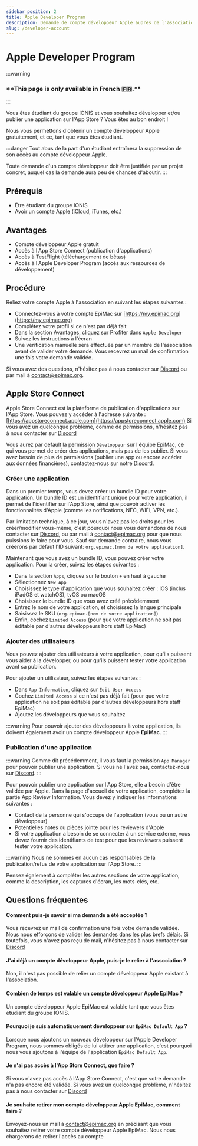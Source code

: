 ```yaml
---
sidebar_position: 2
title: Apple Developer Program
description: Demande de compte développeur Apple auprès de l'association
slug: /developer-account
---
```


# Apple Developer Program

:::warning

<h3> **This page is only available in French 🇫🇷.** </h3>

:::

Vous êtes étudiant du groupe IONIS et vous souhaitez développer et/ou publier une application sur l'App Store ?
Vous êtes au bon endroit !

Nous vous permettons d'obtenir un compte développeur Apple gratuitement, et ce, tant que vous êtes étudiant.

:::danger
Tout abus de la part d'un étudiant entraînera la suppression de son accès au compte développeur Apple.

Toute demande d'un compte développeur doit être justifiée par un projet concret,
auquel cas la demande aura peu de chances d'aboutir.
:::

## Prérequis

- Être étudiant du groupe IONIS
- Avoir un compte Apple (iCloud, iTunes, etc.)

## Avantages

- Compte développeur Apple gratuit
- Accès à l'App Store Connect (publication d'applications)
- Accès à TestFlight (téléchargement de bêtas)
- Accès à l'Apple Developer Program (accès aux ressources de développement)


## Procédure

Reliez votre compte Apple à l'association en suivant les étapes suivantes :
- Connectez-vous à votre compte EpiMac sur [https://my.epimac.org](https://my.epimac.org)
- Complétez votre profil si ce n'est pas déjà fait
- Dans la section Avantages, cliquez sur Profiter dans `Apple Developer`
- Suivez les instructions à l'écran
- Une vérification manuelle sera effectuée par un membre de l'association avant de valider votre demande.
Vous recevrez un mail de confirmation une fois votre demande validée.

Si vous avez des questions, n'hésitez pas à nous contacter sur [Discord](https://epimac.org/discord)
ou par mail à [contact@epimac.org](mailto:contact@epimac.org).

## Apple Store Connect

Apple Store Connect est la plateforme de publication d'applications sur l'App Store.
Vous pouvez y accéder à l'adresse suivante : [https://appstoreconnect.apple.com](https://appstoreconnect.apple.com)
Si vous avez un quelconque problème, comme de permissions, n'hésitez pas à nous contacter sur [Discord](https://epimac.org/discord)

Vous aurez par default la permission `Développeur` sur l'équipe EpiMac, ce qui vous permet de créer des applications, mais pas de les publier.
Si vous avez besoin de plus de permissions (publier une app ou encore accéder aux données financières), contactez-nous sur notre [Discord](https://epimac.org/discord).

### Créer une application

Dans un premier temps, vous devez créer un bundle ID pour votre application.
Un bundle ID est un identifiant unique pour votre application, il permet de l'identifier sur l'App Store, ainsi que
pouvoir activer les fonctionnalités d'Apple (comme les notifications, NFC, WIFI, VPN, etc.).

Par limitation technique, à ce jour, vous n'avez pas les droits pour les créer/modifier vous-même, c'est pourquoi nous vous
demandons de nous contacter sur [Discord](https://epimac.org/discord),
ou par mail à [contact@epimac.org](mailto:contact@epimac.org) pour que nous puissions le faire pour vous.
Sauf sur demande contraire, nous vous créerons par défaut l'ID suivant: `org.epimac.[nom de votre application]`.

Maintenant que vous avez un bundle ID, vous pouvez créer votre application.
Pour la créer, suivez les étapes suivantes :
- Dans la section `Apps`, cliquez sur le bouton `+` en haut à gauche
- Sélectionnez `New App`
- Choisissez le type d'application que vous souhaitez créer : IOS (inclus iPadOS et watchOS), tvOS ou macOS
- Choisissez le bundle ID que vous avez créé précédemment
- Entrez le nom de votre application, et choisissez la langue principale
- Saisissez le SKU (`org.epimac.[nom de votre application]`)
- Enfin, cochez `Limited Access` (pour que votre application ne soit pas éditable par d'autres développeurs hors staff EpiMac)


### Ajouter des utilisateurs

Vous pouvez ajouter des utilisateurs à votre application, pour qu'ils puissent vous aider à la développer,
ou pour qu'ils puissent tester votre application avant sa publication.

Pour ajouter un utilisateur, suivez les étapes suivantes :
- Dans `App Information`, cliquez sur `Edit User Access`
- Cochez `Limited Access` si ce n'est pas déjà fait (pour que votre application ne soit pas éditable par d'autres développeurs hors staff EpiMac)
- Ajoutez les développeurs que vous souhaitez

:::warning
Pour pouvoir ajouter des développeurs à votre application, ils doivent également avoir un compte
développeur Apple **EpiMac**.
:::

### Publication d'une application

:::warning
Comme dit précédemment, il vous faut la permission `App Manager` pour pouvoir publier une application.
Si vous ne l'avez pas, contactez-nous sur [Discord](https://epimac.org/discord).
:::

Pour pouvoir publier une application sur l'App Store, elle a besoin d'être validée par Apple.
Dans la page d'accueil de votre application, complétez la partie App Review Information. Vous devez y indiquer
les informations suivantes :
- Contact de la personne qui s'occupe de l'application (vous ou un autre développeur)
- Potentielles notes ou pièces jointe pour les reviewers d'Apple
- Si votre application a besoin de se connecter à un service externe, vous devez fournir des identifiants de test
pour que les reviewers puissent tester votre application.

:::warning
Nous ne sommes en aucun cas responsables de la publication/refus de votre application sur l'App Store.
:::

Pensez également à compléter les autres sections de votre application, comme la description, les captures d'écran,
les mots-clés, etc.


## Questions fréquentes

#### Comment puis-je savoir si ma demande a été acceptée ?

Vous recevrez un mail de confirmation une fois votre demande validée.
Nous nous efforçons de valider les demandes dans les plus brefs délais.
Si toutefois, vous n'avez pas reçu de mail, n'hésitez pas à nous contacter sur [Discord](https://epimac.org/discord)

#### J'ai déjà un compte développeur Apple, puis-je le relier à l'association ?

Non, il n'est pas possible de relier un compte développeur Apple existant à l'association.

#### Combien de temps est valable un compte développeur Apple EpiMac ?

Un compte développeur Apple EpiMac est valable tant que vous êtes étudiant du groupe IONIS.

#### Pourquoi je suis automatiquement développeur sur `EpiMac Default App` ?

Lorsque nous ajoutons un nouveau développeur sur l'Apple Developer Program, nous sommes obligés de lui attitrer une application,
c'est pourquoi nous vous ajoutons à l'équipe de l'application `EpiMac Default App`.

#### Je n'ai pas accès à l'App Store Connect, que faire ?

Si vous n'avez pas accès à l'App Store Connect, c'est que votre demande n'a pas encore été validée.
Si vous avez un quelconque problème, n'hésitez pas à nous contacter sur [Discord](https://epimac.org/discord)

#### Je souhaite retirer mon compte développeur Apple EpiMac, comment faire ?

Envoyez-nous un mail à [contact@epimac.org](mailto:contact@epimac.org) en précisant que vous souhaitez retirer votre compte développeur Apple EpiMac.
Nous nous chargerons de retirer l'accès au compte
